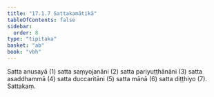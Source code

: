 ```yaml
---
title: "17.1.7 Sattakamātikā"
tableOfContents: false
sidebar:
  order: 8
type: "tipitaka"
basket: "ab"
book: "vbh"
---
```



<DynamicBreadcrumb />

<Division number="838" book="vbh" bookNo="30" page="361">

<Paragraph number="2620" book="vbh">
Satta anusayā (1) satta saṃyojanāni (2) satta pariyuṭṭhānāni (3) satta asaddhammā (4) satta duccaritāni (5) satta mānā (6) satta diṭṭhiyo (7).

</Paragraph>
</Division>

<Paragraph number="2621" type="center" book="vbh">
Sattakaṃ.
</Paragraph>